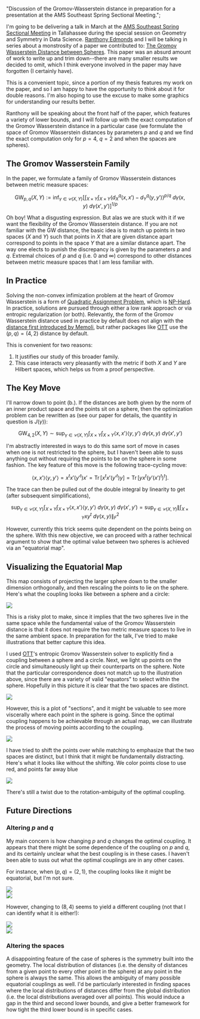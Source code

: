   "Discussion of the Gromov-Wasserstein distance in preparation for a presentation at the AMS Southeast Spring Sectional Meeting.";

I'm going to be delivering a talk in March at the
[AMS Southeast Spring Sectional Meeting](http://www.ams.org/meetings/sectional/2313_program_ss12.html#title)
in Tallahassee during the special session on Geometry and Symmetry in Data
Science. [Ranthony Edmonds](http://www.ranthonyclark.com/) and I will be talking
in series about a monstrosity of a paper we contributed to:
[The Gromov Wasserstein Distance between Spheres](https://arxiv.org/abs/2306.10586).
This paper was an absurd amount of work to write up and trim down--there are
many smaller results we decided to omit, which I think everyone involved in the
paper may have forgotten (I certainly have).

This is a convenient topic, since a portion of my thesis features my work on the
paper, and so I am happy to have the opportunity to think about it for double
reasons. I'm also hoping to use the excuse to make some graphics for
understanding our results better.

Ranthony will be speaking about the front half of the paper, which features a
variety of lower bounds, and I will follow up with the exact computation of the
Gromov Wasserstein distance in a particular case (we formulate the space of
Gromov Wasserstein distances by parameters $p$ and $q$ and we find the exact
computation only for $p=4$, $q=2$ and when the spaces are spheres).

## The Gromov Wasserstein Family

In the paper, we formulate a family of Gromov Wasserstein distances between
metric measure spaces:

```math
\operatorname{GW}_{p, q}(X, Y) := \inf_{\gamma \in \mathcal{C}(X, Y)} \left[ \int_{X\times Y} \int_{X\times Y} \left( d_X^q(x, x') - d_Y^q(y, y') \right)^{p / q} \ d\gamma(x, y) \ d\gamma(x', y') \right]^{1/p}
```

Oh boy! What a disgusting expression. But alas we are stuck with it if we want
the flexibility of the Gromov Wasserstein distance. If you are not familiar with
the GW distance, the basic idea is to match up points in two spaces ($X$ and
$Y$) such that points in $X$ that are given distance apart correspond to points
in the space $Y$ that are a similar distance apart. The way one elects to punish
the discrepancy is given by the parameters $p$ and $q$. Extremal choices of $p$
and $q$ (i.e. $0$ and $\infty$) correspond to other distances between metric
measure spaces that I am less familiar with.

## In Practice

Solving the non-convex infimization problem at the heart of Gromov Wasserstein
is a form of
[Quadratic Assignment Problem](https://en.wikipedia.org/wiki/Quadratic_assignment_problem),
which is
[NP-Hard](https://proceedings.mlr.press/v162/scetbon22b/scetbon22b.pdf). In
practice, solutions are pursued through either a low rank approach or via
entropic regularization (or both). Relevantly, the form of the Gromov
Wasserstein distance used in practice by default does not align with the
[distance first introduced by Memoli](https://media.adelaide.edu.au/acvt/Publications/2011/2011-Gromov%E2%80%93Wasserstein%20Distances%20and%20the%20Metric%20Approach%20to%20Object%20Matching.pdf),
but rather packages like [OTT](https://ott-jax.readthedocs.io/en/latest/) use
the $(p, q) = (4, 2)$ distance by default.

This is convenient for two reasons:

1. It justifies our study of this broader family.
2. This case interacts very pleasantly with the metric if both $X$ and $Y$ are
   Hilbert spaces, which helps us from a proof perspective.

## The Key Move

I'll narrow down to point (b.). If the distances are both given by the norm of
an inner product space and the points sit on a sphere, then the optimization
problem can be rewritten as (see our paper for details, the quantity in question
is $J(\gamma)$):

```math
\operatorname{GW}_{4, 2}(X, Y) \sim \sup_{\gamma \in \mathcal{C}(X, Y)} \int_{X \times Y}\int_{X \times Y} \langle x, x' \rangle \langle y, y' \rangle \ d\gamma(x, y) \ d\gamma(x', y')
```

I'm abstractly interested in ways to do this same sort of move in cases when one
is not restricted to the sphere, but I haven't been able to suss anything out
without requiring the points to be on the sphere in some fashion. The key
feature of this move is the following trace-cycling move:

```math
\langle x, x' \rangle \langle y, y' \rangle = x^t x' (y'^t) x' = \operatorname{Tr}[x^t x' (y'^t) y] = \operatorname{Tr}[yx^t (y'(x')^t)^t].
```

The trace can then be pulled out of the double integral by linearity to get
(after subsequent simplifications),

```math
\sup_{\gamma \in \mathcal{C}(X, Y)} \int_{X \times Y}\int_{X \times Y} \langle x, x' \rangle \langle y, y' \rangle \ d\gamma(x, y) \ d\gamma(x', y') =
\sup_{\gamma \in \mathcal{C}(X, Y)} \left\| \int_{X \times Y} x y^t \ d\gamma(x, y) \right\|_F^2

```

However, currently this trick seems quite dependent on the points being on the
sphere. With this new objective, we can proceed with a rather technical argument
to show that the optimal value between two spheres is achieved via an
"equatorial map".

## Visualizing the Equatorial Map

This map consists of projecting the larger sphere down to the smaller dimension
orthogonally, and then rescaling the points to lie on the sphere. Here's what
the coupling looks like between a sphere and a circle:

<img className="small" src={equatorialMap} />

This is a risky plot to make, since it implies that the two spheres live in the
same space while the fundamental value of the Gromov Wasserstein distance is
that it does not require the two metric measure spaces to live in the same
ambient space. In preparation for the talk, I've tried to make illustrations
that better capture this idea.

I used [OTT](https://ott-jax.readthedocs.io/en/latest/)'s entropic Gromov
Wasserstein solver to explicitly find a coupling between a sphere and a circle.
Next, we light up points on the circle and simultaneously light up their
counterparts on the sphere. Note that the particular correspondence does not
match up to the illustration above, since there are a variety of valid
"equators" to select within the sphere. Hopefully in this picture it is clear
that the two spaces are distinct.

<img className="med" src={couplingAnim1} />

However, this is a plot of "sections", and it might be valuable to see more
viscerally where each point in the sphere is going. Since the optimal coupling
happens to be achievable through an actual map, we can illustrate the process of
moving points according to the coupling.

<img className="med" src={couplingAnim4} />

I have tried to shift the points over while matching to emphasize that the two
spaces are distinct, but I think that it might be fundamentally distracting.
Here's what it looks like without the shifting. We color points close to use
red, and points far away blue

<img className="med" src={couplingAnim6} />

There's still a twist due to the rotation-ambiguity of the optimal coupling.

## Future Directions

### Altering $p$ and $q$

My main concern is how changing $p$ and $q$ changes the optimal coupling. It
appears that there might be some dependence of the coupling on $p$ and $q$, and
its certainly unclear what the best coupling is in these cases. I haven't been
able to suss out what the optimal couplings are in any other cases.

For instance, when $(p, q) = (2, 1)$, the coupling looks like it might be
equatorial, but I'm not sure.

<img className="med" src={couplingAnim10} />
<br />
<img className="med" src={couplingAnim11} />

However, changing to $(8, 4)$ seems to yield a different coupling (not that I
can identify what it is either!):

<img className="med" src={couplingAnim9} />

<br />

<img className="med" src={couplingAnim8} />

### Altering the spaces

A disappointing feature of the case of spheres is the symmetry built into the
geometry. The local distribution of distances (i.e. the density of distances
from a given point to every other point in the sphere) at any point in the
sphere is always the same. This allows the ambiguity of many possible equatorial
couplings as well. I'd be particularly interested in finding spaces where the
local distributions of distances differ from the global distribution (i.e. the
local distributions averaged over all points). This would induce a gap in the
third and second lower bounds, and give a better framework for how tight the
third lower bound is in specific cases.

